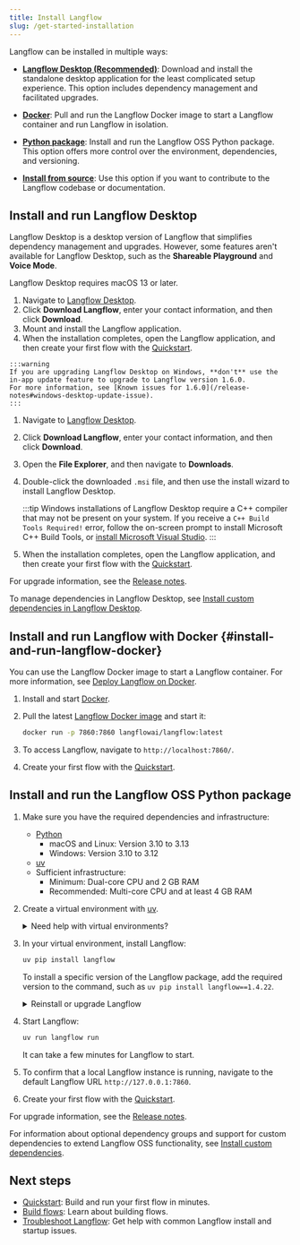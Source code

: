 ```yaml
---
title: Install Langflow
slug: /get-started-installation
---
```



Langflow can be installed in multiple ways:

* [**Langflow Desktop (Recommended)**](#install-and-run-langflow-desktop): Download and install the standalone desktop application for the least complicated setup experience.
This option includes dependency management and facilitated upgrades.

* [**Docker**](#install-and-run-langflow-docker): Pull and run the Langflow Docker image to start a Langflow container and run Langflow in isolation.

* [**Python package**](#install-and-run-the-langflow-oss-python-package): Install and run the Langflow OSS Python package.
This option offers more control over the environment, dependencies, and versioning.

* [**Install from source**](/contributing-how-to-contribute#install-langflow-from-source): Use this option if you want to contribute to the Langflow codebase or documentation.

## Install and run Langflow Desktop

Langflow Desktop is a desktop version of Langflow that simplifies dependency management and upgrades.
However, some features aren't available for Langflow Desktop, such as the **Shareable Playground** and **Voice Mode**.

<Tabs>
<TabItem value="macos" label="macOS" default>

Langflow Desktop requires macOS 13 or later.

1. Navigate to [Langflow Desktop](https://www.langflow.org/desktop).
2. Click **Download Langflow**, enter your contact information, and then click **Download**.
3. Mount and install the Langflow application.
4. When the installation completes, open the Langflow application, and then create your first flow with the [Quickstart](/get-started-quickstart).

</TabItem>
<TabItem value="Windows" label="Windows">

    :::warning
    If you are upgrading Langflow Desktop on Windows, **don't** use the in-app update feature to upgrade to Langflow version 1.6.0.
    For more information, see [Known issues for 1.6.0](/release-notes#windows-desktop-update-issue).
    :::

1. Navigate to [Langflow Desktop](https://www.langflow.org/desktop).
2. Click **Download Langflow**, enter your contact information, and then click **Download**.
3. Open the **File Explorer**, and then navigate to **Downloads**.
4. Double-click the downloaded `.msi` file, and then use the install wizard to install Langflow Desktop.

    :::tip
    Windows installations of Langflow Desktop require a C++ compiler that may not be present on your system. If you receive a `C++ Build Tools Required!` error, follow the on-screen prompt to install Microsoft C++ Build Tools, or [install Microsoft Visual Studio](https://visualstudio.microsoft.com/downloads/).
    :::

5. When the installation completes, open the Langflow application, and then create your first flow with the [Quickstart](/get-started-quickstart).

</TabItem>
</Tabs>

For upgrade information, see the [Release notes](/release-notes).

To manage dependencies in Langflow Desktop, see [Install custom dependencies in Langflow Desktop](/install-custom-dependencies#langflow-desktop).

## Install and run Langflow with Docker {#install-and-run-langflow-docker}

You can use the Langflow Docker image to start a Langflow container.
For more information, see [Deploy Langflow on Docker](/deployment-docker).

1. Install and start [Docker](https://docs.docker.com/).

2. Pull the latest [Langflow Docker image](https://hub.docker.com/r/langflowai/langflow) and start it:

    ```bash
    docker run -p 7860:7860 langflowai/langflow:latest
    ```

3. To access Langflow, navigate to `http://localhost:7860/`.

4. Create your first flow with the [Quickstart](/get-started-quickstart).

## Install and run the Langflow OSS Python package

1. Make sure you have the required dependencies and infrastructure:

    - [Python](https://www.python.org/downloads/release/python-3100/)
       - macOS and Linux: Version 3.10 to 3.13
       - Windows: Version 3.10 to 3.12
    - [uv](https://docs.astral.sh/uv/getting-started/installation/)
    - Sufficient infrastructure:
       - Minimum: Dual-core CPU and 2 GB RAM
       - Recommended: Multi-core CPU and at least 4 GB RAM

2. Create a virtual environment with [uv](https://docs.astral.sh/uv/pip/environments).

    <details>
    <summary>Need help with virtual environments?</summary>

    Virtual environments ensure Langflow is installed in an isolated, fresh environment.
    To create a new virtual environment, do the following.

        <Tabs>
        <TabItem value="linux-macos" label="Linux or macOS" default>

        1. Navigate to where you want your virtual environment to be created, and then create it with `uv`:

            ```shell
            uv venv VENV_NAME
            ```

            Replace `VENV_NAME` with a name for your virtual environment.

        2. Start the virtual environment:

            ```shell
            source VENV_NAME/bin/activate
            ```

            Your shell's prompt changes to display that you're currently working in a virtual environment:

            ```text
            (VENV_NAME) ➜  langflow git:(main) ✗
            ```

        3. To deactivate the virtual environment and return to your regular shell, type `deactivate`.

            When activated, the virtual environment temporarily modifies your `PATH` variable to prioritize packages installed within the virtual environment.
            To avoid conflicts with other projects, it's a good idea to deactivate your virtual environment when you're done working in it.

            To delete the virtual environment, type `rm -rf VENV_NAME`.
            This completely removes the virtual environment directory and its contents.

        </TabItem>
        <TabItem value="Windows" label="Windows">

        1. Navigate to where you want your virtual environment to be created, and create it with `uv`.

            ```shell
            uv venv VENV_NAME
            ```

            Replace `VENV_NAME` with a name for your virtual environment.

        2. Start the virtual environment:

            ```shell
            VENV_NAME\Scripts\activate
            ```

            Your shell's prompt changes to display that you're currently working in a virtual environment:

            ```text
            (VENV_NAME) PS C:/users/username/langflow-dir>
            ```

        3. To deactivate the virtual environment and return to your regular shell, type `deactivate`.

            When activated, the virtual environment temporarily modifies your `PATH` variable to prioritize packages installed within the virtual environment.
            To avoid conflicts with other projects, it's a good idea to deactivate your virtual environment when you're done working in it.

            To delete the virtual environment, type `Remove-Item VENV_NAME`.
            This completely removes the virtual environment directory and its contents.

        </TabItem>
        </Tabs>

    </details>

3. In your virtual environment, install Langflow:

    ```bash
    uv pip install langflow
    ```

    To install a specific version of the Langflow package, add the required version to the command, such as `uv pip install langflow==1.4.22`.

    <details>
    <summary>Reinstall or upgrade Langflow</summary>

    To reinstall Langflow and all of its dependencies, run `uv pip install langflow --force-reinstall`.

    To upgrade Langflow to the latest version, run `uv pip install langflow -U`.
    However, the Langflow team recommends taking steps to backup your existing installation before you upgrade Langflow.
    For more information, see [Prepare to upgrade](/release-notes#prepare-to-upgrade).

    </details>

4. Start Langflow:

    ```bash
    uv run langflow run
    ```

    It can take a few minutes for Langflow to start.

5. To confirm that a local Langflow instance is running, navigate to the default Langflow URL `http://127.0.0.1:7860`.

6. Create your first flow with the [Quickstart](/get-started-quickstart).

For upgrade information, see the [Release notes](/release-notes).

For information about optional dependency groups and support for custom dependencies to extend Langflow OSS functionality, see [Install custom dependencies](/install-custom-dependencies).

## Next steps

* [Quickstart](/get-started-quickstart): Build and run your first flow in minutes.
* [Build flows](/concepts-flows): Learn about building flows.
* [Troubleshoot Langflow](/troubleshoot): Get help with common Langflow install and startup issues.